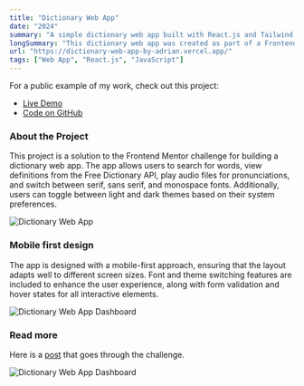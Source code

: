 ```yaml
---
title: "Dictionary Web App"
date: "2024"
summary: "A simple dictionary web app built with React.js and Tailwind CSS, offering responsive search features with light and dark theme support."
longSummary: "This dictionary web app was created as part of a Frontend Mentor challenge. It features search functionality using the Free Dictionary API, responsive layouts for different device sizes, and dynamic font and theme switching. The app adapts to the user's system preferences for light or dark mode and supports interactive elements with focus and hover states."
url: "https://dictionary-web-app-by-adrian.vercel.app/"
tags: ["Web App", "React.js", "JavaScript"]
---
```


<Alert>
For a public example of my work, check out this project:

- [Live Demo](https://dictionary-web-app-by-adrian.vercel.app/)
- [Code on GitHub](https://github.com/aliadrian/dictionary-web-app)

</Alert>

### About the Project

This project is a solution to the Frontend Mentor challenge for building a dictionary web app. The app allows users to search for words, view definitions from the Free Dictionary API, play audio files for pronunciations, and switch between serif, sans serif, and monospace fonts. Additionally, users can toggle between light and dark themes based on their system preferences.

<Image
  src="/projects/dictionary/tablet.jpg"
  alt="Dictionary Web App"
  width={2580}
  height={1691}
  caption="Desktop view of the dictionary app. The application is responsive and adapts to various screen sizes."
  contained
  size="lg"
/>

### Mobile first design

The app is designed with a mobile-first approach, ensuring that the layout adapts well to different screen sizes. Font and theme switching features are included to enhance the user experience, along with form validation and hover states for all interactive elements.

<Image
  src="/projects/dictionary/phones3.png"
  alt="Dictionary Web App Dashboard"
  width={1905}
  height={1409}
  caption="Mobile view of the dictionary app, featuring word search and interactive elements."
  contained
  size="lg"
/>

### Read more

Here is a [post](https://www.frontendmentor.io/challenges/dictionary-web-app-h5wwnyuKFL) that goes through the challenge.

<Image
  src="/projects/dictionary/floating3.png"
  alt="Dictionary Web App Dashboard"
  width={2580}
  height={1691}
  contained
  size="lg"
/>
